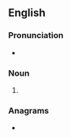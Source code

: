 ==English==

===Pronunciation===
* {{rhymes|en|aɪnz|s=2}}

===Noun===
{{head|en|noun form}}

# {{plural of|en|carbine}}

===Anagrams===
* {{anagrams|en|a=abceinrs|brisance}}